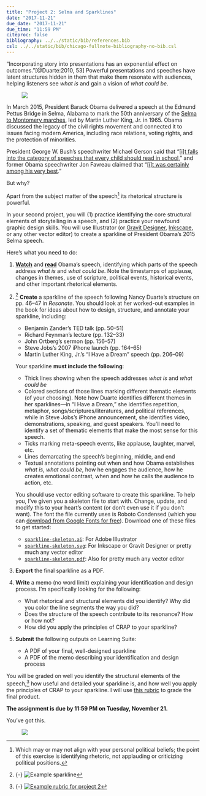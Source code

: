 ```yaml
---
title: "Project 2: Selma and Sparklines"
date: "2017-11-21"
due_date: "2017-11-21"
due_time: "11:59 PM"
citeproc: false
bibliography: ../../static/bib/references.bib
csl: ../../static/bib/chicago-fullnote-bibliography-no-bib.csl
---
```


<span class="newthought">"Incorporating story into presentations</span> has an exponential effect on outcomes."[@Duarte:2010, 53] Powerful presentations and speeches have latent structures hidden in them that make them resonate with audiences, helping listeners see *what is* and gain a vision of *what could be*.

<figure>

![](/images/assignment/obama-selma.jpg)

</figure>

In March 2015, President Barack Obama delivered a speech at the Edmund Pettus Bridge in Selma, Alabama to mark the 50th anniversary of the [Selma to Montomery marches](https://en.wikipedia.org/wiki/Selma_to_Montgomery_marches), led by Martin Luther King, Jr. in 1965. Obama discussed the legacy of the civil rights movement and connected it to issues facing modern America, including race relations, voting rights, and the protection of minorities. 

President George W. Bush's speechwriter Michael Gerson said that "[[i]t falls into the category of speeches that every child should read in school](https://www.washingtonpost.com/posteverything/wp/2016/07/22/which-barack-obama-speech-is-the-one-for-the-history-books/)," and former Obama speechwriter Jon Favreau claimed that "[[i]t was certainly among his very best](https://www.nytimes.com/politics/first-draft/2015/03/09/obamas-selma-speech-considered-among-his-very-best/)." 

But why?

Apart from the subject matter of the speech^[Which may or may not align with your personal political beliefs; the point of this exercise is identifying rhetoric, not applauding or criticizing political positions.] its rhetorical structure is powerful.

In your second project, you will (1) practice identifying the core structural elements of storytelling in a speech, and (2) practice your newfound graphic design skills. You will use Illustrator (or [Gravit Designer](https://designer.io/), [Inkscape](https://inkscape.org/en/), or any other vector editor) to create a sparkline of President Obama's 2015 Selma speech.

Here's what you need to do:

1. [**Watch**](https://obamawhitehouse.archives.gov/the-press-office/2015/03/07/remarks-president-50th-anniversary-selma-montgomery-marches) and [**read**](https://www.youtube.com/watch?v=gvAIvauhQGQ) Obama's speech, identifying which parts of the speech address *what is* and *what could be*. Note the timestamps of applause, changes in themes, use of scripture, political events, historical events, and other important rhetorical elements. 
2. ^[{-} ![Example sparkline](/images/assignment/sparkline-example.png)] **Create** a sparkline of the speech following Nancy Duarte's structure on pp. 46–47 in *Resonate*. You should look at her worked-out examples in the book for ideas about how to design, structure, and annotate your sparkline, including:
    - Benjamin Zander's TED talk (pp. 50–51)
    - Richard Feynman's lecture (pp. 132–33)
    - John Ortberg's sermon (pp. 156–57)
    - Steve Jobs's 2007 iPhone launch (pp. 164–65)
    - Martin Luther King, Jr.'s "I Have a Dream" speech (pp. 206–09)

    Your sparkline **must include the following**:
    
    - Thick lines showing when the speech addresses *what is* and *what could be*
    - Colored sections of those lines marking different thematic elements (of your choosing). Note how Duarte identifies different themes in her sparklines—in "I Have a Dream," she identifies repetition, metaphor, songs/scriptures/literatures, and political references, while in Steve Jobs's iPhone announcement, she identifies video, demonstrations, speaking, and guest speakers. You'll need to identify a set of thematic elements that make the most sense for this speech.
    - Ticks marking meta-speech events, like applause, laughter, marvel, etc.
    - Lines demarcating the speech's beginning, middle, and end
    - Textual annotations pointing out when and how Obama establishes *what is*, *what could be*, how he engages the audience, how he creates emotional contrast, when and how he calls the audience to action, etc.
    
    You should use vector editing software to create this sparkline. To help you, I've given you a skeleton file to start with. Change, update, and modify this to your heart's content (or don't even use it if you don't want). The font the file currently uses is Roboto Condensed (which you can [download from Google Fonts for free](https://fonts.google.com/specimen/Roboto+Condensed)). Download one of these files to get started:
    
    - [<i class="fa fa-download" aria-hidden="true"></i> `sparkline-skeleton.ai`](/assignment/sparkline-skeleton.ai): For Adobe Illustrator
    - [<i class="fa fa-download" aria-hidden="true"></i> `sparkline-skeleton.svg`](/assignment/sparkline-skeleton.svg): For Inkscape or Gravit Designer or pretty much any vector editor
    - [<i class="fa fa-download" aria-hidden="true"></i> `sparkline-skeleton.pdf`](/assignment/sparkline-skeleton.pdf): Also for pretty much any vector editor

3. **Export** the final sparkline as a PDF.
4. **Write** a memo (no word limit) explaining your identification and design process. I'm specifically looking for the following:
    - What rhetorical and structural elements did you identify? Why did you color the line segments the way you did?
    - Does the structure of the speech contribute to its resonance? How or how not?
    - How did you apply the principles of CRAP to your sparkline?
5. **Submit** the following outputs on Learning Suite:
    - A PDF of your final, well-designed sparkline
    - A PDF of the memo describing your identification and design process

You will be graded on well you identify the structural elements of the speech,^[{-} [![Example rubric for project 2](/images/rubrics/project2_rubric.png)](/assignment/rubrics/project2_rubric.pdf)] how useful and detailed your sparkline is, and how well you apply the principles of CRAP to your sparkline. I will use [this rubric](/assignment/rubrics/project2_rubric.pdf) to grade the final product.

**The assignment is due by 11:59 PM on Tuesday, November 21.**

You've got this.

<figure>

![](https://media.giphy.com/media/10spcFioEOY7zG/giphy.gif)

</figure>
